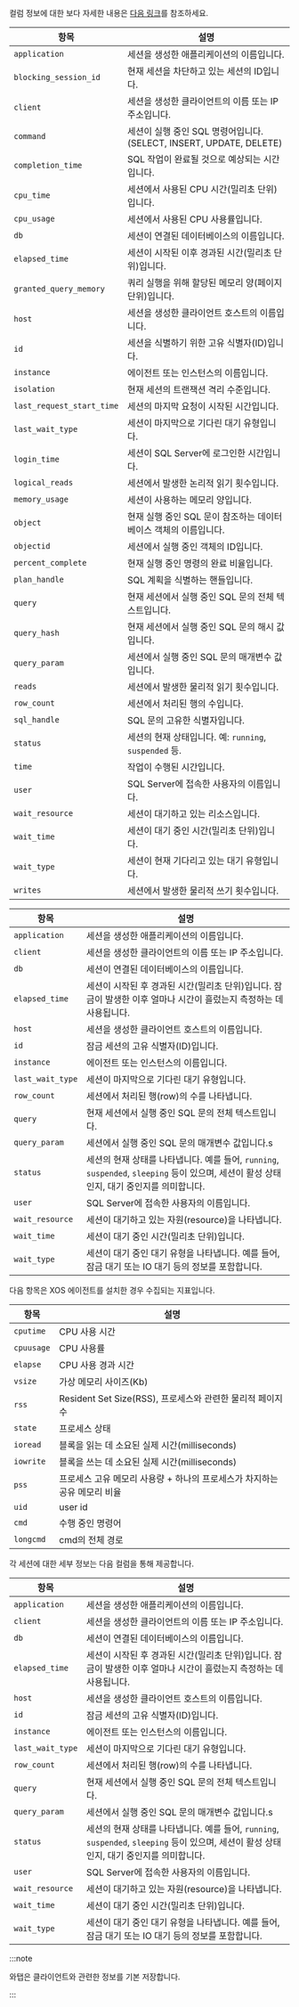 <Title level={props.level} hashid="column-info" >컬럼 정보 안내</Title>

<InDoc pages="instance-monitoring,multi-instance-monitoring,analysis-count-trend">

컬럼 정보에 대한 보다 자세한 내용은 [다음 링크](https://learn.microsoft.com/en-us/sql/sql-server/?view=sql-server-ver16)를 참조하세요.

<Tabs groupId="db-columns">

<TabItem value="activesession" label="Active session">

| 항목 | 설명 |
| -- | -- |
| `application` | 세션을 생성한 애플리케이션의 이름입니다. |
| `blocking_session_id` | 현재 세션을 차단하고 있는 세션의 ID입니다. |
| `client` | 세션을 생성한 클라이언트의 이름 또는 IP 주소입니다. |
| `command` | 세션이 실행 중인 SQL 명령어입니다. (SELECT, INSERT, UPDATE, DELETE) |
| `completion_time` | SQL 작업이 완료될 것으로 예상되는 시간입니다.|
| `cpu_time`| 세션에서 사용된 CPU 시간(밀리초 단위)입니다. |
| `cpu_usage` | 세션에서 사용된 CPU 사용률입니다. |
| `db` | 세션이 연결된 데이터베이스의 이름입니다.|
| `elapsed_time`| 세션이 시작된 이후 경과된 시간(밀리초 단위)입니다. |
| `granted_query_memory` | 쿼리 실행을 위해 할당된 메모리 양(페이지 단위)입니다. |
| `host`| 세션을 생성한 클라이언트 호스트의 이름입니다. |
| `id`| 세션을 식별하기 위한 고유 식별자(ID)입니다. |
| `instance`| 에이전트 또는 인스턴스의 이름입니다. |
| `isolation` | 현재 세션의 트랜잭션 격리 수준입니다. |
| `last_request_start_time` | 세션의 마지막 요청이 시작된 시간입니다. |
| `last_wait_type` | 세션이 마지막으로 기다린 대기 유형입니다. |
| `login_time` | 세션이 SQL Server에 로그인한 시간입니다.|
| `logical_reads` | 세션에서 발생한 논리적 읽기 횟수입니다. |
| `memory_usage`| 세션이 사용하는 메모리 양입니다.|
| `object` | 현재 실행 중인 SQL 문이 참조하는 데이터베이스 객체의 이름입니다. |
| `objectid`| 세션에서 실행 중인 객체의 ID입니다. |
| `percent_complete`| 현재 실행 중인 명령의 완료 비율입니다. |
| `plan_handle` | SQL 계획을 식별하는 핸들입니다. |
| `query`| 현재 세션에서 실행 중인 SQL 문의 전체 텍스트입니다. |
| `query_hash`| 현재 세션에서 실행 중인 SQL 문의 해시 값입니다. |
| `query_param` | 세션에서 실행 중인 SQL 문의 매개변수 값입니다. |
| `reads` | 세션에서 발생한 물리적 읽기 횟수입니다. |
| `row_count` | 세션에서 처리된 행의 수입니다. |
| `sql_handle` | SQL 문의 고유한 식별자입니다. |
| `status` | 세션의 현재 상태입니다. 예: `running`, `suspended` 등. |
| `time` | 작업이 수행된 시간입니다. |
| `user` | SQL Server에 접속한 사용자의 이름입니다. |
| `wait_resource` | 세션이 대기하고 있는 리소스입니다. |
| `wait_time` | 세션이 대기 중인 시간(밀리초 단위)입니다. |
| `wait_type` | 세션이 현재 기다리고 있는 대기 유형입니다. |
| `writes` | 세션에서 발생한 물리적 쓰기 횟수입니다. |

</TabItem>

<TabItem value="locktree" label="Lock tree">

| 항목 | 설명 |
| -- | -- |
| `application` | 세션을 생성한 애플리케이션의 이름입니다. |
| `client` | 세션을 생성한 클라이언트의 이름 또는 IP 주소입니다. |
| `db` | 세션이 연결된 데이터베이스의 이름입니다. |
| `elapsed_time` | 세션이 시작된 후 경과된 시간(밀리초 단위)입니다. 잠금이 발생한 이후 얼마나 시간이 흘렀는지 측정하는 데 사용됩니다. |
| `host` | 세션을 생성한 클라이언트 호스트의 이름입니다. |
| `id` | 잠금 세션의 고유 식별자(ID)입니다. |
| `instance`| 에이전트 또는 인스턴스의 이름입니다. |
| `last_wait_type` | 세션이 마지막으로 기다린 대기 유형입니다. |
| `row_count` | 세션에서 처리된 행(row)의 수를 나타냅니다. |
| `query`| 현재 세션에서 실행 중인 SQL 문의 전체 텍스트입니다. |
| `query_param` | 세션에서 실행 중인 SQL 문의 매개변수 값입니다.s |
| `status` | 세션의 현재 상태를 나타냅니다. 예를 들어, `running`, `suspended`, `sleeping` 등이 있으며, 세션이 활성 상태인지, 대기 중인지를 의미합니다. |
| `user` | SQL Server에 접속한 사용자의 이름입니다. |
| `wait_resource` | 세션이 대기하고 있는 자원(resource)을 나타냅니다. |
| `wait_time` | 세션이 대기 중인 시간(밀리초 단위)입니다. |
| `wait_type` | 세션이 대기 중인 대기 유형을 나타냅니다. 예를 들어, 잠금 대기 또는 IO 대기 등의 정보를 포함합니다. |

</TabItem>

<TabItem value="process-info" label="Process information">

다음 항목은 XOS 에이전트를 설치한 경우 수집되는 지표입니다.

| 항목 | 설명 |
| -- | -- |
| `cputime` | CPU 사용 시간 |
| `cpuusage` | CPU 사용률 |
| `elapse` | CPU 사용 경과 시간 |
| `vsize` | 가상 메모리 사이즈(Kb) |
| `rss` | Resident Set Size(RSS), 프로세스와 관련한 물리적 페이지 수 |
| `state` | 프로세스 상태 |
| `ioread` | 블록을 읽는 데 소요된 실제 시간(milliseconds) |
| `iowrite` | 블록을 쓰는 데 소요된 실제 시간(milliseconds) |
| `pss` | 프로세스 고유 메모리 사용량 + 하나의 프로세스가 차지하는 공유 메모리 비율 |
| `uid` | user id |
| `cmd` | 수행 중인 명령어 |
| `longcmd` | cmd의 전체 경로 |

</TabItem>

</Tabs>

</InDoc>

<InDoc pages="analysis-lock-tree">

각 세션에 대한 세부 정보는 다음 컬럼을 통해 제공합니다.

| 항목 | 설명 |
| -- | -- |
| `application` | 세션을 생성한 애플리케이션의 이름입니다. |
| `client` | 세션을 생성한 클라이언트의 이름 또는 IP 주소입니다. |
| `db` | 세션이 연결된 데이터베이스의 이름입니다. |
| `elapsed_time` | 세션이 시작된 후 경과된 시간(밀리초 단위)입니다. 잠금이 발생한 이후 얼마나 시간이 흘렀는지 측정하는 데 사용됩니다. |
| `host` | 세션을 생성한 클라이언트 호스트의 이름입니다. |
| `id` | 잠금 세션의 고유 식별자(ID)입니다. |
| `instance`| 에이전트 또는 인스턴스의 이름입니다. |
| `last_wait_type` | 세션이 마지막으로 기다린 대기 유형입니다. |
| `row_count` | 세션에서 처리된 행(row)의 수를 나타냅니다. |
| `query`| 현재 세션에서 실행 중인 SQL 문의 전체 텍스트입니다. |
| `query_param` | 세션에서 실행 중인 SQL 문의 매개변수 값입니다.s |
| `status` | 세션의 현재 상태를 나타냅니다. 예를 들어, `running`, `suspended`, `sleeping` 등이 있으며, 세션이 활성 상태인지, 대기 중인지를 의미합니다. |
| `user` | SQL Server에 접속한 사용자의 이름입니다. |
| `wait_resource` | 세션이 대기하고 있는 자원(resource)을 나타냅니다. |
| `wait_time` | 세션이 대기 중인 시간(밀리초 단위)입니다. |
| `wait_type` | 세션이 대기 중인 대기 유형을 나타냅니다. 예를 들어, 잠금 대기 또는 IO 대기 등의 정보를 포함합니다. |

</InDoc>

:::note

와탭은 클라이언트와 관련한 정보를 기본 저장합니다.

:::